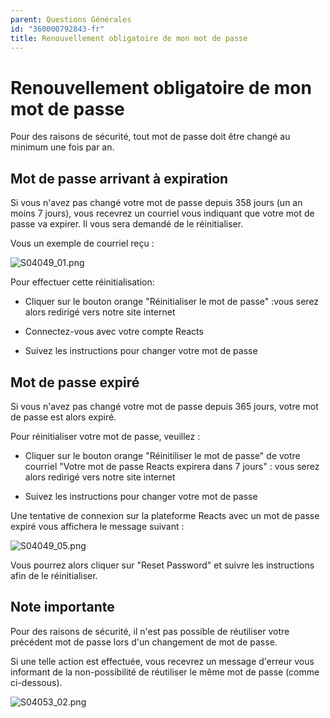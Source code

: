 ```yaml
---
parent: Questions Générales
id: "360000792843-fr"
title: Renouvellement obligatoire de mon mot de passe
---
```

Renouvellement obligatoire de mon mot de passe
==============================================

Pour des raisons de sécurité, tout mot de passe doit être changé au minimum une fois par an.

Mot de passe arrivant à expiration
----------------------------------

Si vous n'avez pas changé votre mot de passe depuis 358 jours (un an moins 7 jours), vous recevrez un courriel vous indiquant que votre mot de passe va expirer. Il vous sera demandé de le réinitialiser.

Vous un exemple de courriel reçu :

![S04049_01.png](@assets/attachments/S04049_01.png)

Pour effectuer cette réinitialisation:  
- Cliquer sur le bouton orange "Réinitialiser le mot de passe" :vous serez alors redirigé vers notre site internet

- Connectez-vous avec votre compte Reacts

- Suivez les instructions pour changer votre mot de passe

Mot de passe expiré
-------------------

Si vous n'avez pas changé votre mot de passe depuis 365 jours, votre mot de passe est alors expiré.

Pour réinitialiser votre mot de passe, veuillez :

- Cliquer sur le bouton orange "Réinitiliser le mot de passe" de votre courriel "Votre mot de passe Reacts expirera dans 7 jours" : vous serez alors redirigé vers notre site internet

- Suivez les instructions pour changer votre mot de passe

Une tentative de connexion sur la plateforme Reacts avec un mot de passe expiré vous affichera le message suivant :

![S04049_05.png](@assets/attachments/S04049_05.png)

Vous pourrez alors cliquer sur "Reset Password" et suivre les instructions afin de le réinitialiser.

Note importante
----------------

Pour des raisons de sécurité, il n'est pas possible de réutiliser votre précédent mot de passe lors d'un changement de mot de passe.

Si une telle action est effectuée, vous recevrez un message d'erreur vous informant de la non-possibilité de réutiliser le même mot de passe (comme ci-dessous).

![S04053_02.png](@assets/attachments/S04053_02.png)
